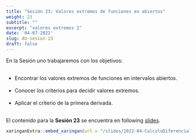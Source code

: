 ```yaml
---
title: "Sesión 23: Valores extremos de funciones en abiertos"
weight: 23
subtitle: ""
excerpt: "valores extremos 2"
date: '04-07-2022'
slug: AU-sesion-23
draft: false
---
```


En la Sesión uno trabajaremos con los objetivos:<br/><br/>

 * Encontrar los valores extremos de funciones en intervalos abiertos. <br/><br/>
 * Conocer los criterios para decidir valores extremos. <br/><br/>
 * Aplicar el criterio de la primera derivada. <br/><br/>
 

 
El contenido para la **Sesión 23** se encuentra en following [slides](/slides/2022-04-CalculoDiferencial/AU-sesion-23).

```r
xaringanExtra::embed_xaringan(url = "/slides/2022-04-CalculoDiferencial/AU-sesion-23", ratio = "4:3")
```